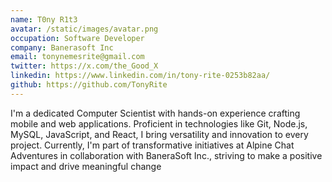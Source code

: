 ```yaml
---
name: T0ny R1t3
avatar: /static/images/avatar.png
occupation: Software Developer
company: Banerasoft Inc
email: tonynemesrite@gmail.com
twitter: https://x.com/the_Good_X
linkedin: https://www.linkedin.com/in/tony-rite-0253b82aa/
github: https://github.com/TonyRite
---
```


I'm a dedicated Computer Scientist with hands-on experience crafting mobile and web applications. Proficient in technologies like Git, Node.js, MySQL, JavaScript, and React, I bring versatility and innovation to every project. Currently, I'm part of transformative initiatives at Alpine Chat Adventures in collaboration with BaneraSoft Inc., striving to make a positive impact and drive meaningful change
